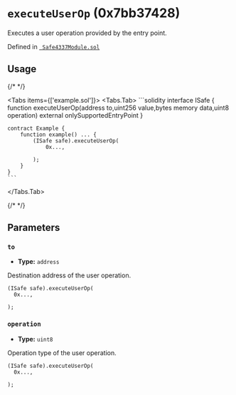 

<LegacyCallout />

# `executeUserOp` (0x7bb37428)



Executes a user operation provided by the entry point.




Defined in [` Safe4337Module.sol`](https://github.com/safe-global/safe-modules/tree/4337/v0.3.0-1/modules/4337/contracts/Safe4337Module.sol#L172)


## Usage

{/* <!-- vale off --> */}

<Tabs items={['example.sol']}>
  <Tabs.Tab>
    ```solidity
    interface ISafe {
        function executeUserOp(address to,uint256 value,bytes memory data,uint8 operation) external onlySupportedEntryPoint
    }

    contract Example {
        function example() ... {
            (ISafe safe).executeUserOp(
                0x...,
                
            );
        }
    }
    ```
  </Tabs.Tab>
</Tabs>

{/* <!-- vale on --> */}



## Parameters

### `to`

  - **Type:** `address`

  Destination address of the user operation.

  ```solidity focus=2
  (ISafe safe).executeUserOp(
    0x...,
    
  );
  ```


### `operation`

  - **Type:** `uint8`

  Operation type of the user operation.

  ```solidity focus=3
  (ISafe safe).executeUserOp(
    0x...,
    
  );
  ```





